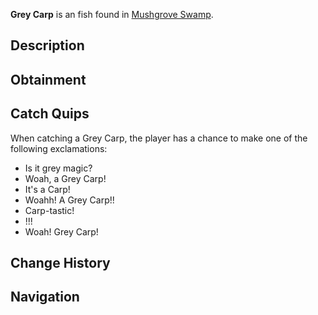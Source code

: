 {{FishInfobox
|image          = Grey Carp.png
|rarity         = Uncommon
|sea            = First Sea
|location       = [[Mushgrove Swamp]]
|sublocation    = 
|sources        = Fishing Rod
|radar_location = 
|xp             = 75
|weather        = 
|time           = 
|season         = 
|bait           = Seaweed
|base_weight    = 7
|base_value     = 120
|weight_range   = 5
|base_chance    = 55
|base_resil     = 60
}}
'''Grey Carp''' is an {{Rarity|Uncommon}} fish found in [[Mushgrove Swamp]].

== Description ==
{{Description|The Grey Carp is a sturdy freshwater fish known for its strength and adaptability. They can be found in Mushgrove Swamp feeding on plants and small insects. The Grey Carp is extremely strong, and is a tough battle to catch.|Bestiary Entry}}

== Obtainment ==
{{Description|Found in Mushgrove Swamp near the fallen watch tower.|Bestiary Hint}}
{{Fish Availability|
Mushgrove Swamp
|top_rods      = 
Firefly Rod\166437.83\117309.19;
Azure Of Lagoon\165939.12\124119.53;
Summit Rod\165119.74\92343.54;
Astralhook Rod\163921.91\180175.67;
Champions Rod\163570.54\92239.86;
Training Rod\150968.7\196147.26;
Flimsy Rod\112023.77\88848.38;
Resourceful Rod\148819.91\89525.93;
Ethereal Prism Rod\162212.2\189289.06;
Leviathan's Fang Rod\153932.2\139125.44;
No-Life Rod\155177.98\127550.7;
Depthseeker Rod\163351.71\98455.56;
Verdant Shear Rod\162038.31\107751.1;
Avalanche Rod\160446.12\89516.64;
Free Spirit Rod\156760.04\112688.91;
Trident Rod\153685.74\90460.87;
Seraphic Rod\153552.47\126214.59;
Blazebringer Rod\149019.07\114498.72;
Zeus Rod\147880.36\107431.05;
Volcanic Rod\144331.39\81532.64;
Challenger's Rod\140607.89\115574.61;
Rod Of The Forgotten Fang\140142.04\115191.7;
Rod Of The Depths\127211.8\104563.5;
Rod Of The Exalted One\119526.54\98246.5;
Steady Rod\78438.84\49811.54
|recommended   = Depthseeker Rod
}}

== Catch Quips ==
When catching a Grey Carp, the player has a chance to make one of the following exclamations:
* Is it grey magic?
* Woah, a Grey Carp!
* It's a Carp!
* Woahh! A Grey Carp!!
* Carp-tastic!
* !!!
* Woah! Grey Carp!

== Change History ==
{{Change History|{{subst:Current Version}}}}

== Navigation ==
{{Fish Navbox|Mushgrove Swamp}}